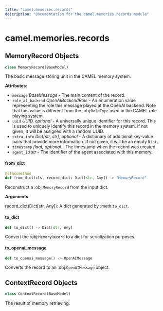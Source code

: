 ```yaml
---
title: "camel.memories.records"
description: "Documentation for the camel.memories.records module"
---
```


<a id="camel.memories.records"></a>

# camel.memories.records

<a id="camel.memories.records.MemoryRecord"></a>

## MemoryRecord Objects

```python
class MemoryRecord(BaseModel)
```

The basic message storing unit in the CAMEL memory system.

**Attributes**:

- `message` _BaseMessage_ - The main content of the record.
- `role_at_backend` _OpenAIBackendRole_ - An enumeration value representing
  the role this message played at the OpenAI backend. Note that this
  value is different from the :obj:`RoleType` used in the CAMEL role
  playing system.
- `uuid` _UUID, optional_ - A universally unique identifier for this record.
  This is used to uniquely identify this record in the memory system.
  If not given, it will be assigned with a random UUID.
- `extra_info` _Dict[str, str], optional_ - A dictionary of additional
  key-value pairs that provide more information. If not given, it
  will be an empty `Dict`.
- `timestamp` _float, optional_ - The timestamp when the record was created.
- `agent_id` _str_ - The identifier of the agent associated with this
  memory.

<a id="camel.memories.records.MemoryRecord.from_dict"></a>

#### from\_dict

```python
@classmethod
def from_dict(cls, record_dict: Dict[str, Any]) -> "MemoryRecord"
```

Reconstruct a :obj:`MemoryRecord` from the input dict.

**Arguments**:

  record_dict(Dict[str, Any]): A dict generated by :meth:`to_dict`.

<a id="camel.memories.records.MemoryRecord.to_dict"></a>

#### to\_dict

```python
def to_dict() -> Dict[str, Any]
```

Convert the :obj:`MemoryRecord` to a dict for serialization
purposes.

<a id="camel.memories.records.MemoryRecord.to_openai_message"></a>

#### to\_openai\_message

```python
def to_openai_message() -> OpenAIMessage
```

Converts the record to an :obj:`OpenAIMessage` object.

<a id="camel.memories.records.ContextRecord"></a>

## ContextRecord Objects

```python
class ContextRecord(BaseModel)
```

The result of memory retrieving.

